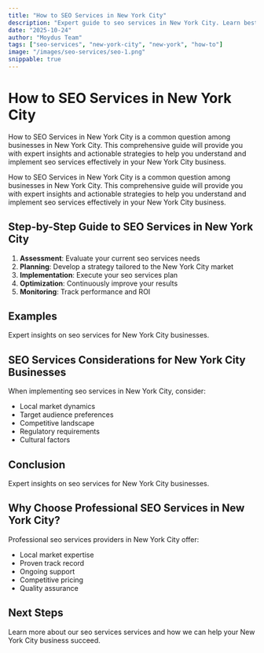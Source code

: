 ```yaml
---
title: "How to SEO Services in New York City"
description: "Expert guide to seo services in New York City. Learn best practices, pricing, and strategies for New York City businesses."
date: "2025-10-24"
author: "Moydus Team"
tags: ["seo-services", "new-york-city", "new-york", "how-to"]
image: "/images/seo-services/seo-1.png"
snippable: true
---
```


# How to SEO Services in New York City

How to SEO Services in New York City is a common question among businesses in New York City. This comprehensive guide will provide you with expert insights and actionable strategies to help you understand and implement seo services effectively in your New York City business.

How to SEO Services in New York City is a common question among businesses in New York City. This comprehensive guide will provide you with expert insights and actionable strategies to help you understand and implement seo services effectively in your New York City business.

## Step-by-Step Guide to SEO Services in New York City

1. **Assessment**: Evaluate your current seo services needs
2. **Planning**: Develop a strategy tailored to the New York City market
3. **Implementation**: Execute your seo services plan
4. **Optimization**: Continuously improve your results
5. **Monitoring**: Track performance and ROI

## Examples

Expert insights on seo services for New York City businesses.

## SEO Services Considerations for New York City Businesses

When implementing seo services in New York City, consider:
- Local market dynamics
- Target audience preferences
- Competitive landscape
- Regulatory requirements
- Cultural factors

## Conclusion

Expert insights on seo services for New York City businesses.

## Why Choose Professional SEO Services in New York City?

Professional seo services providers in New York City offer:
- Local market expertise
- Proven track record
- Ongoing support
- Competitive pricing
- Quality assurance

## Next Steps

Learn more about our seo services services and how we can help your New York City business succeed.

<GeoCTA 
  city="New York City"
  service="SEO Services"
  ctaText="Get Started Today"
/>
